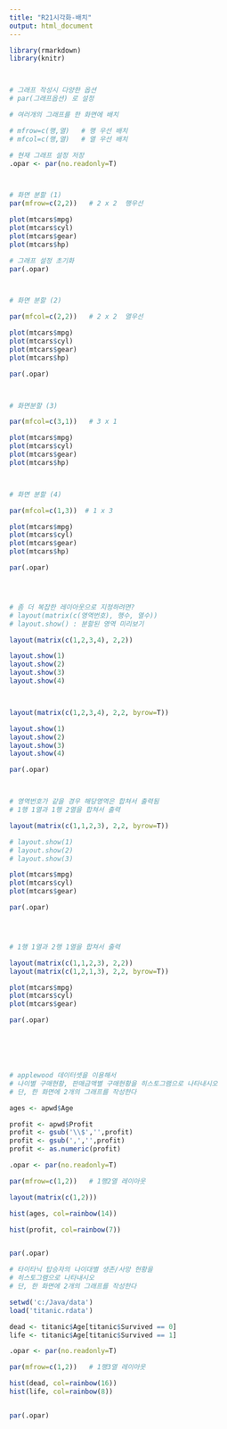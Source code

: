 ---
title: "R21시각화-배치"
output: html_document
---

```{r setup, include=FALSE}
library(rmarkdown)
library(knitr)



# 그래프 작성시 다양한 옵션
# par(그래프옵션) 로 설정

# 여러개의 그래프를 한 화면에 배치

# mfrow=c(행,열)   # 행 우선 배치
# mfcol=c(행,열)   # 열 우선 배치

# 현재 그래프 설정 저장
.opar <- par(no.readonly=T)



# 화면 분할 (1)
par(mfrow=c(2,2))   # 2 x 2  행우선

plot(mtcars$mpg)
plot(mtcars$cyl)
plot(mtcars$gear)
plot(mtcars$hp)

# 그래프 설정 초기화
par(.opar)



# 화면 분할 (2)

par(mfcol=c(2,2))   # 2 x 2  열우선

plot(mtcars$mpg)
plot(mtcars$cyl)
plot(mtcars$gear)
plot(mtcars$hp)

par(.opar)



# 화면분할 (3)

par(mfcol=c(3,1))   # 3 x 1  

plot(mtcars$mpg)
plot(mtcars$cyl)
plot(mtcars$gear)
plot(mtcars$hp)



# 화면 분할 (4)

par(mfcol=c(1,3))  # 1 x 3  

plot(mtcars$mpg)
plot(mtcars$cyl)
plot(mtcars$gear)
plot(mtcars$hp)

par(.opar)




# 좀 더 복잡한 레이아웃으로 지정하려면?
# layout(matrix(c(영역번호), 행수, 열수))
# layout.show() : 분할된 영역 미리보기

layout(matrix(c(1,2,3,4), 2,2))

layout.show(1)
layout.show(2)
layout.show(3)
layout.show(4)



layout(matrix(c(1,2,3,4), 2,2, byrow=T))

layout.show(1)
layout.show(2)
layout.show(3)
layout.show(4)

par(.opar)



# 영역번호가 같을 경우 해당영역은 합쳐서 출력됨
# 1행 1열과 1행 2열을 합쳐서 출력

layout(matrix(c(1,1,2,3), 2,2, byrow=T))

# layout.show(1)
# layout.show(2)
# layout.show(3)

plot(mtcars$mpg)
plot(mtcars$cyl)
plot(mtcars$gear)

par(.opar)




# 1행 1열과 2행 1열을 합쳐서 출력

layout(matrix(c(1,1,2,3), 2,2))
layout(matrix(c(1,2,1,3), 2,2, byrow=T))

plot(mtcars$mpg)
plot(mtcars$cyl)
plot(mtcars$gear)

par(.opar)






# applewood 데이터셋을 이용해서 
# 나이별 구매현황, 판매금액별 구매현황을 히스토그램으로 나타내시오
# 단, 한 화면에 2개의 그래프를 작성한다

ages <- apwd$Age

profit <- apwd$Profit
profit <- gsub('\\$','',profit)
profit <- gsub(',','',profit)
profit <- as.numeric(profit)

.opar <- par(no.readonly=T)

par(mfrow=c(1,2))   # 1행2열 레이아웃   

layout(matrix(c(1,2)))

hist(ages, col=rainbow(14))

hist(profit, col=rainbow(7))


par(.opar)

# 타이타닉 탑승자의 나이대별 생존/사망 현황을
# 히스토그램으로 나타내시오
# 단, 한 화면에 2개의 그래프를 작성한다

setwd('c:/Java/data')
load('titanic.rdata')

dead <- titanic$Age[titanic$Survived == 0]
life <- titanic$Age[titanic$Survived == 1]

.opar <- par(no.readonly=T)

par(mfrow=c(1,2))   # 1행3열 레이아웃  

hist(dead, col=rainbow(16))
hist(life, col=rainbow(8))


par(.opar)



```
